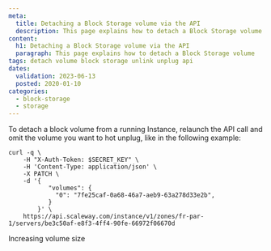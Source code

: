 ```yaml
---
meta:
  title: Detaching a Block Storage volume via the API
  description: This page explains how to detach a Block Storage volume using the API.
content:
  h1: Detaching a Block Storage volume via the API
  paragraph: This page explains how to detach a Block Storage volume
tags: detach volume block storage unlink unplug api
dates:
  validation: 2023-06-13
  posted: 2020-01-10
categories:
  - block-storage
  - storage
---
```


<Macro id="iam-requirements" />

To detach a block volume from a running Instance, relaunch the API call and omit the volume you want to hot unplug, like in the following example:

```
curl -q \
	-H "X-Auth-Token: $SECRET_KEY" \
	-H 'Content-Type: application/json' \
	-X PATCH \
	-d '{
	       "volumes": {
	         "0": "7fe25caf-0a68-46a7-aeb9-63a278d33e2b",
	       }
	    }' \
	https://api.scaleway.com/instance/v1/zones/fr-par-1/servers/be3c50af-e8f3-4ff4-90fe-66972f06670d
```


<Navigation title="See Also">
  <PreviousButton to="/storage/block/api-cli/increasing-volume-size">Increasing volume size</PreviousButton>
</Navigation>
